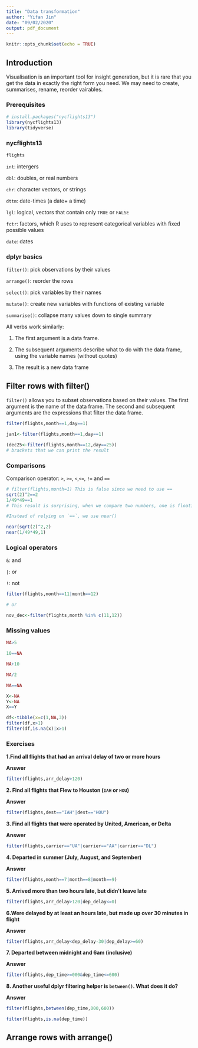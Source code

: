 ```yaml
---
title: "Data transformation"
author: "Yifan Jin"
date: "09/02/2020"
output: pdf_document
---
```


```r
knitr::opts_chunk$set(echo = TRUE)
```

## Introduction

Visualisation is an important tool for insight generation, but it is rare that you get the data in exactly the right form you need. We may need to create, summarises, rename, reorder vairables.

### Prerequisites

```r
# install.packages("nycflights13")
library(nycflights13)
library(tidyverse)
```

### nycflights13

```r
flights
```

`int`: intergers

`dbl`: doubles, or real numbers

`chr`: character vectors, or strings

`dttm`: date-times (a date+ a time)

`lgl`: logical, vectors that contain only `TRUE` or `FALSE`

`fctr`: factors, which R uses to represent categorical variables with fixed possible values

`date`: dates

### dplyr basics

`filter()`: pick observations by their values

`arrange()`: reorder the rows

`select()`: pick variables by their names

`mutate()`: create new variables with functions of existing variable

`summarise()`: collapse many values down to single summary

All verbs work similarly:

1. The first argument is a data frame.

2. The subsequent arguments describe what to do with the data frame, using the variable names (without quotes)

3. The result is a new data frame


## Filter rows with filter()

`filter()` allows you to subset observations based on their values. The first argument is the name of the data frame. The second and subsequent arguments are the expressions that filter the data frame.

```r
filter(flights,month==1,day==1)
```

```r
jan1<-filter(flights,month==1,day==1)

(dec25<-filter(flights,month==12,day==25))
# brackets that we can print the result
```

### Comparisons

Comparison operator: `>`, `>=`, `<`,`<=`, `!=` and `==`

```r
# filter(flights,month=1) This is false since we need to use ==
sqrt(2)^2==2
1/49*49==1
# This result is surprising, when we compare two numbers, one is floating, one is integer

#Instead of relying on `==`, we use near()

near(sqrt(2)^2,2)
near(1/49*49,1)
```

### Logical operators
`&`: and

`|`: or

`!`: not

```r
filter(flights,month==11|month==12)

# or

nov_dec<-filter(flights,month %in% c(11,12))
```

### Missing values
```r
NA>5

10==NA

NA+10

NA/2
```

```r
NA==NA

X<-NA
Y<-NA
X==Y
```

```r
df<-tibble(x=c(1,NA,3))
filter(df,x>1)
filter(df,is.na(x)|x>1)
```

### Exercises

**1.Find all flights that had an arrival delay of two or more hours**

**Answer**

```r
filter(flights,arr_delay>120)
```

**2. Find all flights that Flew to Houston (`IAH` or `HOU`)**

**Answer**

```r
filter(flights,dest=="IAH"|dest=="HOU")
```

**3. Find all flights that were operated by United, American, or Delta**

**Answer**

```r
filter(flights,carrier=="UA"|carrier=="AA"|carrier=="DL")
```

**4. Departed in summer (July, August, and September)**

**Answer**

```r
filter(flights,month==7|month==8|month==9)
```

**5. Arrived more than two hours late, but didn't leave late**

```r
filter(flights,arr_delay>120|dep_delay<=0)
```

**6.Were delayed by at least an hours late, but made up over 30 minutes in flight**

**Answer**

```r
filter(flights,arr_delay<dep_delay-30|dep_delay>=60)
```

**7. Departed between midnight and 6am (inclusive)**

**Answer**
```r
filter(flights,dep_time>=000&dep_time<=600)
```

**8. Another useful dplyr filtering helper is `between()`. What does it do? **

**Answer**

```r
filter(flights,between(dep_time,000,600))
```

```r
filter(flights,is.na(dep_time))
```

## Arrange rows with arrange()

